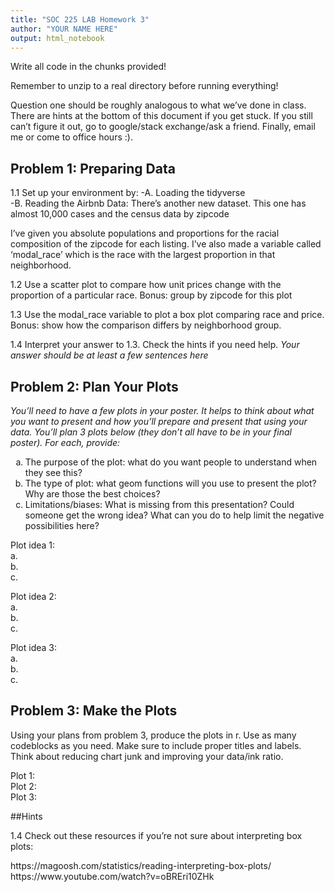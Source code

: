 ```yaml
---
title: "SOC 225 LAB Homework 3"
author: "YOUR NAME HERE"
output: html_notebook
---
```

Write all code in the chunks provided!

Remember to unzip to a real directory before running everything!

Question one should be roughly analogous to what we've done in class. There are hints at the bottom of this document if you get stuck. If you still can't figure it out, go to google/stack exchange/ask a friend. Finally, email me or come to office hours :).

## Problem 1: Preparing Data

1.1 Set up your environment by: 
-A. Loading the tidyverse  
-B. Reading the Airbnb Data: There's another new dataset. This one has almost 10,000 cases and the census data by zipcode

  
I've given you absolute populations and proportions for the racial composition of the zipcode for each listing. I've also made a variable called 'modal_race' which is the race with the largest proportion in that neighborhood. 

1.2 Use a scatter plot to compare how unit prices change with the proportion of a particular race.
Bonus: group by zipcode for this plot
  
  
1.3 Use the modal_race variable to plot a box plot comparing race and price.
Bonus: show how the comparison differs by neighborhood group.


1.4 Interpret your answer to 1.3. Check the hints if you need help.
  *Your answer should be at least a few sentences here*

## Problem 2: Plan Your Plots
*You'll need to have a few plots in your poster. It helps to think about what you want to present and how you'll prepare and present that using your data. You'll plan 3 plots below (they don't all have to be in your final poster). For each, provide:*
  
a. The purpose of the plot: what do you want people to understand when they see this?  
b. The type of plot: what geom functions will you use to present the plot? Why are those the best choices?  
c. Limitations/biases: What is missing from this presentation? Could someone get the wrong idea? What can you do to help limit the negative possibilities here?  

Plot idea 1:  
a.  
b.  
c.  

Plot idea 2:  
a.  
b.  
c.  

Plot idea 3:  
a.  
b.  
c.  
  
  
  
## Problem 3: Make the Plots  
Using your plans from problem 3, produce the plots in r. Use as many codeblocks as you need. Make sure to include proper titles and labels. Think about reducing chart junk and improving your data/ink ratio.
  
Plot 1:  
Plot 2:  
Plot 3:  


##Hints

1.4
Check out these resources if you're not sure about interpreting box plots:

https://magoosh.com/statistics/reading-interpreting-box-plots/
https://www.youtube.com/watch?v=oBREri10ZHk 

